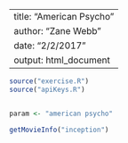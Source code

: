 
---
title: "American Psycho"
author: "Zane Webb"
date: "2/2/2017"
output: html_document
---

```r
source("exercise.R")
source("apiKeys.R")


param <- "american psycho"

getMovieInfo("inception")


``` 